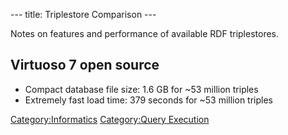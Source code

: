 ---
title: Triplestore Comparison
---

Notes on features and performance of available RDF triplestores.

==Virtuoso 7 open source==
* Compact database file size: 1.6 GB for ~53 million triples
* Extremely fast load time: 379 seconds for ~53 million triples

[[Category:Informatics]]
[[Category:Query Execution]]